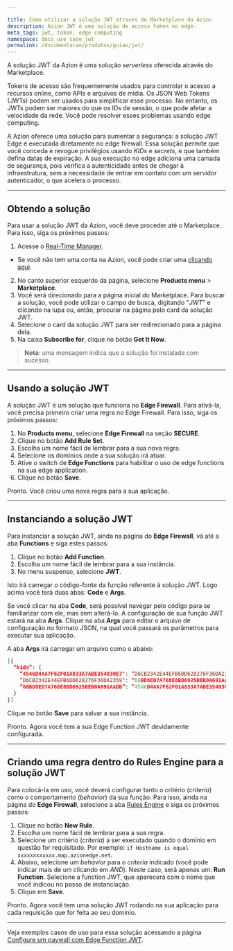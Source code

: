 ```yaml
---

title: Como utilizar a solução JWT através do Marketplace da Azion
description: Azion JWT é uma solução de access token no edge.
meta_tags: jwt, token, edge computing
namespace: docs_use_case_jwt
permalink: /documentacao/produtos/guias/jwt/
---
```


A solução JWT da Azion é uma solução *serverless* oferecida através do Marketplace.

Tokens de acesso são frequentemente usados para controlar o acesso a recursos online, como APIs e arquivos de mídia. Os JSON Web Tokens (JWTs) podem ser usados para simplificar esse processo. No entanto, os JWTs podem ser maiores do que os IDs de sessão, o que pode afetar a velocidade da rede. Você pode resolver esses problemas usando edge computing.

A Azion oferece uma solução para aumentar a segurança: a solução JWT Edge é executada diretamente no edge firewall. Essa solução permite que você conceda e revogue privilégios usando *KIDs* e *secrets*, e que também defina datas de expiração. A sua execução no edge adiciona uma camada de segurança, pois verifica a autenticidade antes de chegar à infraestrutura, sem a necessidade de entrar em contato com um servidor autenticador, o que acelera o processo.

---

## Obtendo a solução

Para usar a solução JWT da Azion, você deve proceder até o Marketplace. Para isso, siga os próximos passos:

1. Acesse o [Real-Time Manager](https://manager.azion.com/).
  - Se você não tem uma conta na Azion, você pode criar uma [clicando aqui](https://manager.azion.com/signup/).
2. No canto superior esquerdo da página, selecione **Products menu** > **Marketplace**.
3. Você será direcionado para a página inicial do Marketplace. Para buscar a solução, você pode utilizar o campo de busca, digitando "*JWT*" e clicando na lupa ou, então, procurar na página pelo card da solução JWT.
4. Selecione o card da solução JWT para ser redirecionado para a página dela.
5. Na caixa **Subscribe for**, clique no botão **Get It Now**.

> **Nota**: uma mensagem indica que a solução foi instalada com sucesso.

---

## Usando a solução JWT

A solução JWT é um solução que funciona no **Edge Firewall**. Para ativá-la, você precisa primeiro criar uma regra no Edge Firewall. Para isso, siga os próximos passos:

1. No **Products menu**, selecione **Edge Firewall** na seção **SECURE**.
2. Clique no botão **Add Rule Set**.
3. Escolha um nome fácil de lembrar para a sua nova regra.
4. Selecione os domínios onde a sua solução irá atuar.
5. Ative o switch de **Edge Functions** para habilitar o uso de edge functions na sua edge application.
6. Clique no botão **Save**.

Pronto. Você criou uma nova regra para a sua aplicação.

---

## Instanciando a solução JWT

Para instanciar a solução JWT, ainda na página do **Edge Firewall**, vá até a aba **Functions** e siga estes passos:

1. Clique no botão **Add Function**.
2. Escolha um nome fácil de lembrar para a sua instância.
3. No menu suspenso, selecione **JWT**.

Isto irá carregar o código-fonte da função referente à solução JWT. Logo acima você terá duas abas: **Code** e **Args**.

Se você clicar na aba **Code**, será possível navegar pelo código para se familiarizar com ele, mas sem alterá-lo. A configuração de sua função JWT estará na aba **Args**. Clique na aba **Args** para editar o arquivo de configuração no formato JSON, na qual você passará os parâmetros para executar sua aplicação.

A aba **Args** irá carregar um arquivo como o abaixo:

```json
[{
  “kids”: {
    “4546D4AA7F62F01A833A7ABE354030E7": “D6CB2342E44EFB6DD628276F36DA2359”,
    “D6CB2342E44EFB6DD628276F36DA2359": “60BD8ED7A768E8BD6925BEB0A691AADB”,
    “60BD8ED7A768E8BD6925BEB0A691AADB”: “4546D4AA7F62F01A833A7ABE354030E7”
  }
}]
```

Clique no botão **Save** para salvar a sua instância.

Pronto. Agora você tem a sua Edge Function JWT devidamente configurada. 

---

## Criando uma regra dentro do Rules Engine para a solução JWT

Para colocá-la em uso, você deverá configurar tanto o critério (*criteria*) como o comportamento (*behavior*) da sua função. Para isso, ainda na página do **Edge Firewall**, selecione a aba [Rules Engine](/pt-br/documentacao/produtos/edge-application/rules-engine/) e siga os próximos passos:

1. Clique no botão **New Rule**.
2. Escolha um nome fácil de lembrar para a sua regra.
3. Selecione um critério (*criteria*) a ser executado quando o domínio em questão for requisitado. Por exemplo: `if Hostname is equal xxxxxxxxxxxx.map.azionedge.net`.
4. Abaixo, selecione um *behavior* para o *criteria* indicado (você pode indicar mais de um clicando em *AND*). Neste caso, será apenas um: **Run Function**. Selecione a function JWT, que aparecerá com o nome que você indicou no passo de instanciação.
5. Clique em **Save**.

Pronto. Agora você tem uma solução JWT rodando na sua aplicação para cada requisição que for feita ao seu domínio.

---

Veja exemplos casos de uso para essa solução acessando a página [Configure um paywall com Edge Function JWT](/pt-br/documentacao/produtos/guias/paywall-edge-function-jwt/).


